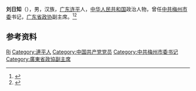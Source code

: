 '''刘日知'''（{{bd|1958年|9月|}}），男，汉族，[[广东|广东]][[连平|连平]]人，[[中华人民共和国|中华人民共和国]]政治人物，曾任[[中共梅州市委|中共梅州市委]]书记，[[广东省政协|广东省政协]]副主席。<ref>{{Cite web|title=刘日知|url=http://www.gdzxb.gov.cn/zxgk/zxld/lrz/|accessdate=2020-09-24|work=广东政协网|archive-date=2019-02-12|archive-url=https://web.archive.org/web/20190212055242/http://www.gdzxb.gov.cn/zxgk/zxld/lrz/|dead-url=no}}</ref><ref>{{Cite web|title=刘日知因身体原因辞去广东省政协副主席职务|url=https://www.thepaper.cn/newsDetail_forward_2926782|accessdate=2020-09-24|work=澎湃新闻}}</ref>

== 参考资料 ==
{{reflist}}

{{中国人物小作品}}

{{Authority control}}
{{DEFAULTSORT:Liu刘}}
[[Category:刘姓|Ri]]
[[Category:連平人|Category:連平人]]
[[Category:中国共产党党员|Category:中国共产党党员]]
[[Category:中共梅州市委书记|Category:中共梅州市委书记]]
[[Category:廣東省政協副主席|Category:廣東省政協副主席]]
